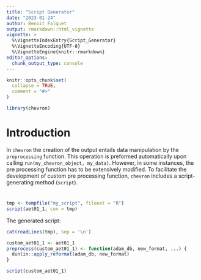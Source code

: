 ```yaml
---
title: "Script Generator"
date: "2023-01-24"
author: Benoit Falquet
output: rmarkdown::html_vignette
vignette: >
  %\VignetteIndexEntry{Script_Generator}
  %\VignetteEncoding{UTF-8}
  %\VignetteEngine{knitr::rmarkdown}
editor_options:
  chunk_output_type: console
---
```


```r
knitr::opts_chunk$set(
  collapse = TRUE,
  comment = "#>"
)

library(chevron)
```

# Introduction

In `chevron` the creation of the output entails data manipulation by the `preprocessing` function. This operation is preformed automatically upon calling `run(my_chevron_object, my_data)`. However, in some instances, the pre processing function has to be extensively modified. To facilitate the development of custom pre processing function, `chevron` includes a script-generating method (`script`).

# 
```r
tmp <- tempfile("my_script", fileext = "R")
script(aet01_1, con = tmp)
```

The generated script:
```r
cat(readLines(tmp), sep = '\n')
```


```r

custom_aet01_1 <- aet01_1
preprocess(custom_aet01_1) <- function(adam_db, new_format, ...) {
  dunlin::apply_reformat(adam_db, new_format)
}

script(custom_aet01_1)
```


